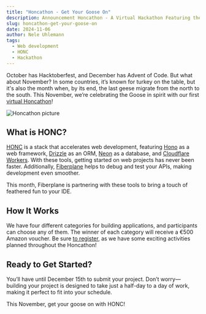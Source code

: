 ```yaml
---
title: "Honcathon - Get Your Goose On"
description: Announcement Honcathon - A Virtual Hackathon Featuring the HONC Stack with Hono, Drizzle, Neon, Cloudflare Workers, and Fiberplane!
slug: honcathon-get-your-goose-on
date: 2024-11-06
author: Nele Uhlemann
tags:
  - Web development
  - HONC
  - Hackathon
---
```



October has Hacktoberfest, and December has Advent of Code. But what about November? In some countries, it’s known for turkey on the table, but it's also the month when, by its end, the last geese migrate from the north to the south.
This November, we’re celebrating the Goose in spirit with our first [virtual Honcathon](https://honc.dev/honcathon)!

![Honcathon picture](@/assets/blog/2024-11-06-Honcathon.png)

## What is HONC?

[HONC](https://honc.dev/) is a stack that accelerates web development, featuring [Hono](https://hono.dev/) as a web framework, [Drizzle](https://orm.drizzle.team/) as an ORM, [Neon](https://neon.tech/) as a database, and [Cloudflare Workers](https://workers.cloudflare.com/). With these tools, getting started on web projects has never been faster.
Additionally, [Fiberplane](https://fiberplane.com/) helps to debug and test your APIs, making development even smoother.

This month, Fiberplane is partnering with these tools to bring a touch of feathered fun to your IDE.

## How It Works

We have four different categories for building applications, and participants can choose any of them. The winner of each category will receive a €500 Amazon voucher. Be sure [to register](https://honc.dev/honcathon), as we have some exciting activities planned throughout the Honcathon!

## Ready to Get Started?

You’ll have until December 15th to submit your project. Don’t worry—building your project is designed to take just a half-day to a day of work, making it perfect to fit into your schedule.

This November, get your goose on with HONC!
